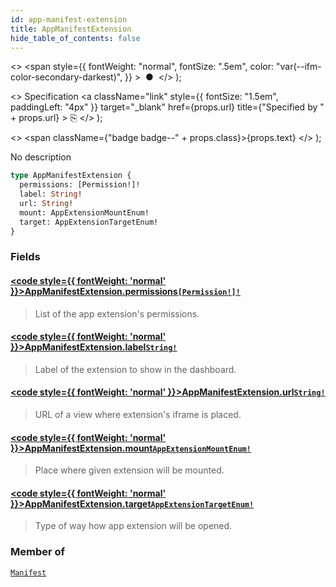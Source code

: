 ```yaml
---
id: app-manifest-extension
title: AppManifestExtension
hide_table_of_contents: false
---
```


  <>
    <span
      style={{
        fontWeight: "normal",
        fontSize: ".5em",
        color: "var(--ifm-color-secondary-darkest)",
      }}
    >
      &nbsp;●&nbsp;
    </span>
  </>
);

  <>
    Specification
    <a
      className="link"
      style={{ fontSize: "1.5em", paddingLeft: "4px" }}
      target="\_blank"
      href={props.url}
      title={"Specified by " + props.url}
    >
      ⎘
    </a>
  </>
);

  <>
    <span className={"badge badge--" + props.class}>{props.text}</span>
  </>
);

No description

```graphql
type AppManifestExtension {
  permissions: [Permission!]!
  label: String!
  url: String!
  mount: AppExtensionMountEnum!
  target: AppExtensionTargetEnum!
}
```

### Fields

#### [<code style={{ fontWeight: 'normal' }}>AppManifestExtension.<b>permissions</b></code>](#)<Bullet />[`[Permission!]!`](../../../api-reference/miscellaneous/objects/permission) <Badge class="secondary" text="non-null"/> <Badge class="secondary" text="object"/> <Badge class="secondary" text="miscellaneous"/>

> List of the app extension's permissions.

#### [<code style={{ fontWeight: 'normal' }}>AppManifestExtension.<b>label</b></code>](#)<Bullet />[`String!`](../../../api-reference/miscellaneous/scalars/string) <Badge class="secondary" text="non-null"/> <Badge class="secondary" text="scalar"/> <Badge class="secondary" text="miscellaneous"/>

> Label of the extension to show in the dashboard.

#### [<code style={{ fontWeight: 'normal' }}>AppManifestExtension.<b>url</b></code>](#)<Bullet />[`String!`](../../../api-reference/miscellaneous/scalars/string) <Badge class="secondary" text="non-null"/> <Badge class="secondary" text="scalar"/> <Badge class="secondary" text="miscellaneous"/>

> URL of a view where extension's iframe is placed.

#### [<code style={{ fontWeight: 'normal' }}>AppManifestExtension.<b>mount</b></code>](#)<Bullet />[`AppExtensionMountEnum!`](../../../api-reference/apps/enums/app-extension-mount-enum) <Badge class="secondary" text="non-null"/> <Badge class="secondary" text="enum"/> <Badge class="secondary" text="apps"/>

> Place where given extension will be mounted.

#### [<code style={{ fontWeight: 'normal' }}>AppManifestExtension.<b>target</b></code>](#)<Bullet />[`AppExtensionTargetEnum!`](../../../api-reference/apps/enums/app-extension-target-enum) <Badge class="secondary" text="non-null"/> <Badge class="secondary" text="enum"/> <Badge class="secondary" text="apps"/>

> Type of way how app extension will be opened.

### Member of

[`Manifest`](../../../api-reference/apps/objects/manifest) <Badge class="secondary" text="object"/>
